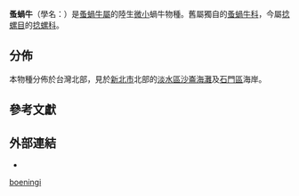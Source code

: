 {{Speciesbox 	
 | taxon = Tornatellides boeningi
 | authority = (Schmarcker et Boettger, 1891)
}}

'''蚤蝸牛'''（學名：{{lang|la|''Tornatellides boeningi''}}）是[[蚤蝸牛屬|蚤蝸牛屬]]的陸生[[微小貝|微小]]{{r|shelldoc_100115}}蝸牛物種{{r|shelldoc_100070}}。舊屬獨自的[[蚤蝸牛科|蚤蝸牛科]]{{r|shell_1905|shelldoc_000124|shelldoc_100070|shelldoc_100115}}，今屬[[捻螺目|捻螺目]]的[[捻螺科|捻螺科]]{{r|WoRMS_510962}}。

==分佈==
本物種分佈於台灣北部{{r|shell_1905|shelldoc_320090220002}}，見於[[新北市|新北市]]北部的[[淡水區|淡水區]][[沙崙海灘|沙崙海灘]]{{r|shell_1905|shelldoc_100115}}及[[石門區|石門區]]海岸{{r|shell_1905}}。

==參考文獻==
{{reflist |refs=
<ref name="shell_1905">{{cite web
 |url=http://shell.sinica.edu.tw/chinese/shellbase_detail.php?science_no=1905
 |title=国际贝库：蚤蝸牛 |publisher=[[台湾贝类资料库|台湾贝类资料库]]
 |access-date=2020-12-08 |language=zh-hant }}</ref>
<ref name="shelldoc_000124">{{shelldoc_000124}}</ref>
<ref name="shelldoc_100070">{{shelldoc_100070}}</ref>
<ref name="shelldoc_100115">{{shelldoc_100115}}</ref>
<ref name="shelldoc_200001">{{shelldoc_200001}}</ref>
<ref name="shelldoc_200155">{{shelldoc_200155}}</ref>
<ref name="shelldoc_320090220002">{{shelldoc_320090220002}}</ref>
<ref name="WoRMS_510962">{{WoRMS |id=510962
 |title=Tornatellidae J. Fleming, 1828 |db=MolluscaBase |last=Bouchet |first=Philippe |authorlink=菲利普·布歇特 |date=2010-08-31 |access-date=2020-12-08 }}</ref>
}}

==外部連結==
{{commonscat|Tornatellides boeningi}}
*{{Wikispecies-inline|Tornatellides boeningi}}

[[Category:捻螺科|boeningi]]